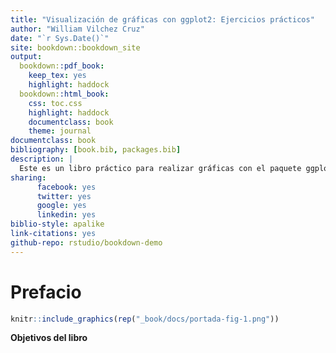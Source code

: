 ```yaml
--- 
title: "Visualización de gráficas con ggplot2: Ejercicios prácticos"
author: "William Vilchez Cruz"
date: "`r Sys.Date()`"
site: bookdown::bookdown_site
output:
  bookdown::pdf_book:
    keep_tex: yes
    highlight: haddock
  bookdown::html_book:
    css: toc.css
    highlight: haddock
    documentclass: book
    theme: journal
documentclass: book
bibliography: [book.bib, packages.bib]
description: |
  Este es un libro práctico para realizar gráficas con el paquete ggplot2.
sharing:
      facebook: yes
      twitter: yes
      google: yes
      linkedin: yes
biblio-style: apalike
link-citations: yes
github-repo: rstudio/bookdown-demo
---
```


# Prefacio {-}

```r
knitr::include_graphics(rep("_book/docs/portada-fig-1.png"))
```

__Objetivos del libro__


